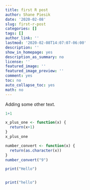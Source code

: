 ```yaml
---
title: first R post
author: Shane Piesik
date: '2020-02-08'
slug: first-r-post
categories: []
tags: []
author_link: ''
lastmod: '2020-02-08T14:07:07-06:00'
description: ''
show_in_homepage: yes
description_as_summary: no
license: ''
featured_image: ''
featured_image_preview: ''
comment: yes
toc: no
auto_collapse_toc: yes
math: no
---
```


Adding some other text.
```r
1+1
```

```r
x_plus_one <- function(x) {
  return(x+1)
}
x_plus_one
```

```r
number_convert <- function(x) {
  return(as.character(x))
}
number_convert("9")
```

```r
print("Hello")
```

```r

print("hello")
```

